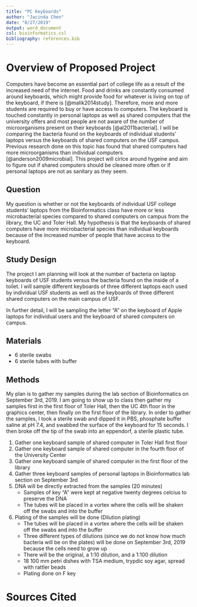 ```yaml
---
title: "PC Keyboards"
author: "Jacinda Chen"
date: "8/27/2019"
output: word_document
csl: bioinformatics.csl
bibliography: references.bib
---
```


# Overview of Proposed Project

Computers have become an essential part of college life as a result of the increased need of the internet. Food and drinks are constantly consumed around keyboards, which might provide food for whatever is living on top of the keyboard, if there is [@malik2014study]. Therefore, more and more students are required to buy or have access to computers. The keyboard is touched constantly in personal laptops as well as shared computers that the university offers and most people are not aware of the number of microorganisms present on their keyboards [@al2011bacterial]. I will be comparing the bacteria found on the keyboards of individual students' laptops versus the keyboards of shared computers on the USF campus. Previous research done on this topic has found that shared computers had more microorganisms than individual computers [@anderson2009microbial]. This project will cirlce around hygeine and aim to figure out if shared computers should be cleaned more often or if personal laptops are not as sanitary as they seem.  

## Question

My question is whether or not the keyboards of individual USF college students' laptops from the Bioinformatics class have more or less microbacterial species compared to shared computers on campus from the library, the UC and Toler Hall. My hypothesis is that the keyboards of shared computers have more microbacterial species than individual keyboards because of the increased number of people that have access to the keyboard. 

## Study Design

The project I am planning will look at the number of bacteria on laptop keyboards of USF students versus the bacteria found on the inside of a toilet. I will sample  different keyboards of three different laptops each used by individual USF students as well as the keyboards of three different shared computers on the main campus of USF. 

In further detail, I will be sampling the letter "A" on the keyboard of Apple laptops for individual users and the keyboard of shared computers on campus. 

## Materials

* 6 sterile swabs
* 6 sterile tubes with buffer

## Methods

My plan is to gather my samples during the lab section of Bioinformatics on September 3rd, 2019. I am going to show up to class then gather my samples first in the first floor of Toler Hall, then the UC 4th floor in the graphics center, then finally on the first floor of the library. In order to gather the samples, I took a sterile swab and dipped it in PBS, phosphate buffer saline at pH 7.4, and swabbed the surface of the keyboard for 15 seconds. I then broke off the tip of the swab into an eppendorf, a sterile plastic tube. 

1. Gather one keyboard sample of shared computer in Toler Hall first floor
2. Gather one keyboard sample of shared computer in the fourth floor of the University Center
3. Gather one keyboard sample of shared computer in the first floor of the library
4. Gather three keyboard samples of personal laptops in Bioinformatics lab section on September 3rd
5. DNA will be directly extracted from the samples (20 minutes)
    * Samples of key "A" were kept at negative twenty degrees celcius to preserve the DNA
    * The tubes will be placed in a vortex where the cells will be shaken off the swabs and into the buffer
6. Plating of the samples will be done (Dilution plating)
    * The tubes will be placed in a vortex where the cells will be shaken off the swabs and into the buffer
    * Three different types of dilutions (since we do not know how much bacteria will be on the plates) will be done on September 3rd, 2019 because the cells need to grow up
    * There will be the original, a 1:10 dilution, and a 1:100 dilution
    * 18 100 mm petri dishes with TSA medium, trypdic soy agar, spread with rattler beads
    * Plating done on F key

# Sources Cited


